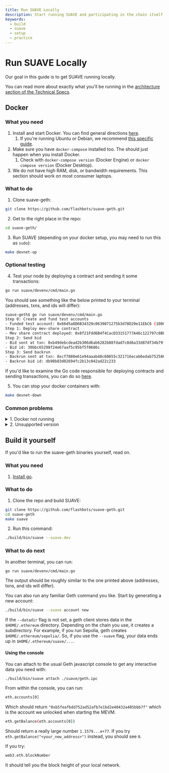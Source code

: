 ```yaml
---
title: Run SUAVE Locally
description: Start running SUAVE and participating in the chain itself
keywords:
  - build
  - suave
  - setup
  - practice
---
```


# Run SUAVE Locally

Our goal in this guide is to get SUAVE running locally.

You can read more about exactly what you'll be running in the [architecture section of the Technical Specs](/technical/specs/rigil/#architecture).

## Docker

### What you need

1. Install and start Docker. You can find general directions [here](https://docs.docker.com/get-docker/).
    1. If you're running Ubuntu or Debian, we recommend [this specific guide](https://docs.docker.com/engine/install/ubuntu/#installation-methods).
2. Make sure you have `docker-compose` installed too. The should just happen when you install Docker.
    1. Check with `docker-compose version` (Docker Engine) or `docker compose version` (Docker Desktop).
3. We do not have high RAM, disk, or bandwidth requirements. This section should work on most consumer laptops.

### What to do

1. Clone suave-geth:
```bash
git clone https://github.com/flashbots/suave-geth.git
```
2. Get to the right place in the repo:
```bash
cd suave-geth/
```
3. Run SUAVE (depending on your docker setup, you may need to run this as `sudo`):
```bash
make devnet-up
```

### Optional testing

4. Test your node by deploying a contract and sending it some transactions:
```bash
go run suave/devenv/cmd/main.go
```
You should see something like the below printed to your terminal (addresses, txns, and ids will differ):
```bash
suave-geth$ go run suave/devenv/cmd/main.go
Step 0: Create and fund test accounts
- Funded test account: 0x66d5a8D6B34329c0639071275b3d78D29e11EbC6 (100000000)
Step 1: Deploy mev-share contract
- Mev share contract deployed: 0x8f21Fdd6B4f4CacD33151777A46c122797c8BF17
Step 2: Send bid
- Bid sent at txn: 0xb49debcdead2b306d6ab6282b88fdad7c8d6a33d87df34b79f56d141eae7c08a
- Bid id: 30bbc65298f24e67aaf5c95bf5f0686c
Step 3: Send backrun
- Backrun sent at txn: 0xcf7880e61e94aaab48c60655c321716ecab6edab752586448b0412e93a969889
- Backrun bid id: db98b83d02694fc2b13c042ad22c233
```

If you'd like to examine the Go code responsible for deploying contracts and sending transactions, you can do so [here](https://github.com/flashbots/suave-geth/blob/main/suave/devenv/cmd/main.go).

5. You can stop your docker containers with:
```bash
make devnet-down
```

### Common problems

<details>
  <summary>1. Docker not running</summary>
  <div>
    <div>
      <div>
        Make sure that Docker is running. On most Linux machines, you can do this with:<br/>
        <code>
        sudo systemctl start docker
        </code><br/><br/>
        You can check the current status with:<br/>
        <code>
        sudo systemctl status docker
        </code>
      </div>
    </div>
  </div>
</details>
<details>
  <summary>2. Unsupported version</summary>
  <div>
    <div>
      <div>
        If you're running an older version of Docker, you may get a message that looks like this:<br/><br/>
        <code>
        ERROR: Version in "././suave/devenv/docker-compose.yml" is unsupported.
        </code><br/><br/>
        Simply go to the file in <code>/suave/devenv/docker-compose.yml</code> and change the first line to use <code>3.3</code> rather than <code>3.8</code>.
      </div>
    </div>
  </div>
</details>

## Build it yourself

If you'd like to run the suave-geth binaries yourself, read on.

### What you need

1. [Install go](https://go.dev/doc/install).

### What to do

1. Clone the repo and build SUAVE:
```bash
git clone https://github.com/flashbots/suave-geth.git
cd suave-geth
make suave
```
2. Run this command:
```bash
./build/bin/suave --suave.dev
```

### What to do next

In another terminal, you can run:

```bash
go run suave/devenv/cmd/main.go
```

The output should be roughly similar to the one printed above (addresses, txns, and ids will differ).

You can also run any familiar Geth command you like. Start by generating a new account:

```bash
./build/bin/suave --suave account new
```

If the `--datadir` flag is not set, a geth client stores data in the `$HOME/.ethereum` directory. Depending on the chain you use, it creates a subdirectory. For example, if you run Sepolia, geth creates `$HOME/.ethereum/sepolia/`. So, if you use the `--suave` flag, your data ends up in `$HOME/.ethereum/suave/...`.

#### Using the console

You can attach to the usual Geth javascript console to get any interactive data you need with:

```bash
./build/bin/suave attach ./suave/geth.ipc
```

From within the console, you can run:

```bash
eth.accounts[0]
```

Which should return `"0xb5feafbdd752ad52afb7e1bd2e40432a485bbb7f"` which is the account we unlocked when starting the MEVM.

```bash
eth.getBalance(eth.accounts[0])
```

Should return a really large number `1.1579...e+77`. If you try `eth.getBalance("<your_new_address>")` instead, you should see `0`.

If you try:

```bash
web3.eth.blockNumber
```

It should tell you the block height of your local network.